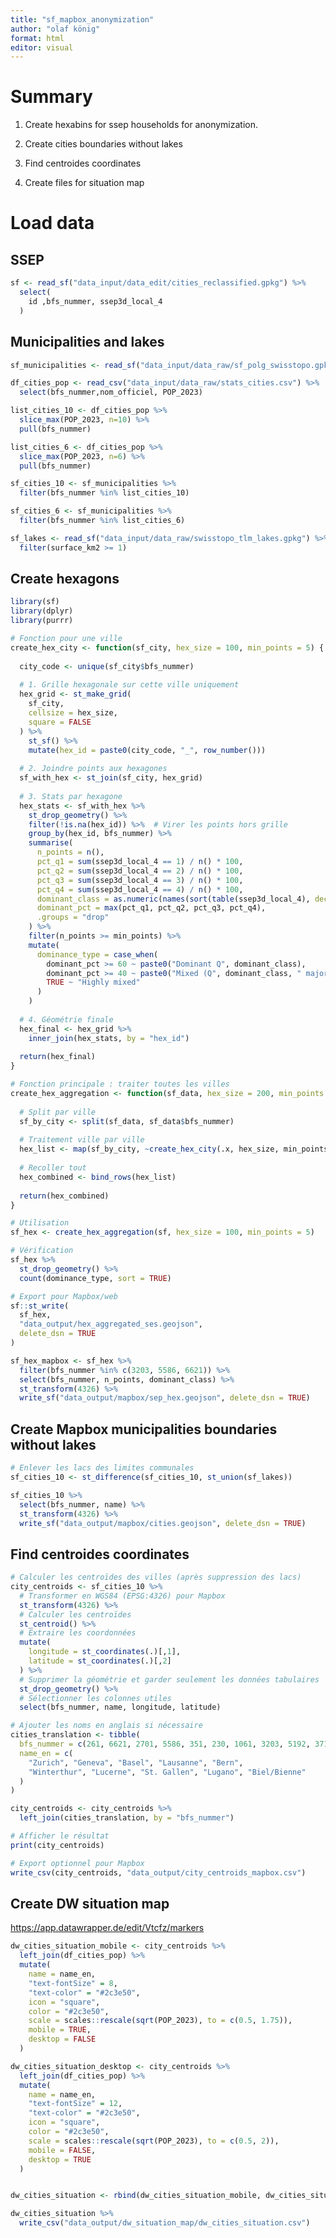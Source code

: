 ```yaml
---
title: "sf_mapbox_anonymization"
author: "olaf könig"
format: html
editor: visual
---
```


# Summary

1.  Create hexabins for ssep households for anonymization.

2.  Create cities boundaries without lakes

3.  Find centroides coordinates

4.  Create files for situation map

# Load data

## SSEP

```r

sf <- read_sf("data_input/data_edit/cities_reclassified.gpkg") %>% 
  select(
    id ,bfs_nummer, ssep3d_local_4
  )


```

## Municipalities and lakes

```r
sf_municipalities <- read_sf("data_input/data_raw/sf_polg_swisstopo.gpkg")

df_cities_pop <- read_csv("data_input/data_raw/stats_cities.csv") %>% 
  select(bfs_nummer,nom_officiel, POP_2023)

list_cities_10 <- df_cities_pop %>% 
  slice_max(POP_2023, n=10) %>% 
  pull(bfs_nummer)

list_cities_6 <- df_cities_pop %>% 
  slice_max(POP_2023, n=6) %>% 
  pull(bfs_nummer)

sf_cities_10 <- sf_municipalities %>% 
  filter(bfs_nummer %in% list_cities_10)

sf_cities_6 <- sf_municipalities %>% 
  filter(bfs_nummer %in% list_cities_6)

sf_lakes <- read_sf("data_input/data_raw/swisstopo_tlm_lakes.gpkg") %>% 
  filter(surface_km2 >= 1)
```

## Create hexagons

```r
library(sf)
library(dplyr)
library(purrr)

# Fonction pour une ville
create_hex_city <- function(sf_city, hex_size = 100, min_points = 5) {
  
  city_code <- unique(sf_city$bfs_nummer)
  
  # 1. Grille hexagonale sur cette ville uniquement
  hex_grid <- st_make_grid(
    sf_city, 
    cellsize = hex_size, 
    square = FALSE
  ) %>% 
    st_sf() %>% 
    mutate(hex_id = paste0(city_code, "_", row_number()))
  
  # 2. Joindre points aux hexagones
  sf_with_hex <- st_join(sf_city, hex_grid)
  
  # 3. Stats par hexagone
  hex_stats <- sf_with_hex %>% 
    st_drop_geometry() %>% 
    filter(!is.na(hex_id)) %>%  # Virer les points hors grille
    group_by(hex_id, bfs_nummer) %>% 
    summarise(
      n_points = n(),
      pct_q1 = sum(ssep3d_local_4 == 1) / n() * 100,
      pct_q2 = sum(ssep3d_local_4 == 2) / n() * 100, 
      pct_q3 = sum(ssep3d_local_4 == 3) / n() * 100,
      pct_q4 = sum(ssep3d_local_4 == 4) / n() * 100,
      dominant_class = as.numeric(names(sort(table(ssep3d_local_4), decreasing = TRUE))[1]),
      dominant_pct = max(pct_q1, pct_q2, pct_q3, pct_q4),
      .groups = "drop"
    ) %>% 
    filter(n_points >= min_points) %>% 
    mutate(
      dominance_type = case_when(
        dominant_pct >= 60 ~ paste0("Dominant Q", dominant_class),
        dominant_pct >= 40 ~ paste0("Mixed (Q", dominant_class, " majority)"),
        TRUE ~ "Highly mixed"
      )
    )
  
  # 4. Géométrie finale
  hex_final <- hex_grid %>% 
    inner_join(hex_stats, by = "hex_id")
  
  return(hex_final)
}

# Fonction principale : traiter toutes les villes
create_hex_aggregation <- function(sf_data, hex_size = 200, min_points = 5) {
  
  # Split par ville
  sf_by_city <- split(sf_data, sf_data$bfs_nummer)
  
  # Traitement ville par ville
  hex_list <- map(sf_by_city, ~create_hex_city(.x, hex_size, min_points))
  
  # Recoller tout
  hex_combined <- bind_rows(hex_list)
  
  return(hex_combined)
}

# Utilisation
sf_hex <- create_hex_aggregation(sf, hex_size = 100, min_points = 5)

# Vérification
sf_hex %>% 
  st_drop_geometry() %>% 
  count(dominance_type, sort = TRUE)

# Export pour Mapbox/web
sf::st_write(
  sf_hex, 
  "data_output/hex_aggregated_ses.geojson", 
  delete_dsn = TRUE
)
```

```r

sf_hex_mapbox <- sf_hex %>% 
  filter(bfs_nummer %in% c(3203, 5586, 6621)) %>% 
  select(bfs_nummer, n_points, dominant_class) %>% 
  st_transform(4326) %>% 
  write_sf("data_output/mapbox/sep_hex.geojson", delete_dsn = TRUE)
```

## Create Mapbox municipalities boundaries without lakes

```r

# Enlever les lacs des limites communales
sf_cities_10 <- st_difference(sf_cities_10, st_union(sf_lakes))

sf_cities_10 %>% 
  select(bfs_nummer, name) %>% 
  st_transform(4326) %>% 
  write_sf("data_output/mapbox/cities.geojson", delete_dsn = TRUE)
```

## Find centroides coordinates

```r

# Calculer les centroïdes des villes (après suppression des lacs)
city_centroids <- sf_cities_10 %>%
  # Transformer en WGS84 (EPSG:4326) pour Mapbox
  st_transform(4326) %>%
  # Calculer les centroïdes
  st_centroid() %>%
  # Extraire les coordonnées
  mutate(
    longitude = st_coordinates(.)[,1],
    latitude = st_coordinates(.)[,2]
  ) %>%
  # Supprimer la géométrie et garder seulement les données tabulaires
  st_drop_geometry() %>%
  # Sélectionner les colonnes utiles
  select(bfs_nummer, name, longitude, latitude)

# Ajouter les noms en anglais si nécessaire
cities_translation <- tibble(
  bfs_nummer = c(261, 6621, 2701, 5586, 351, 230, 1061, 3203, 5192, 371),
  name_en = c(
    "Zurich", "Geneva", "Basel", "Lausanne", "Bern", 
    "Winterthur", "Lucerne", "St. Gallen", "Lugano", "Biel/Bienne"
  )
)

city_centroids <- city_centroids %>%
  left_join(cities_translation, by = "bfs_nummer")

# Afficher le résultat
print(city_centroids)

# Export optionnel pour Mapbox
write_csv(city_centroids, "data_output/city_centroids_mapbox.csv")
```

## Create DW situation map

<https://app.datawrapper.de/edit/Vtcfz/markers>

```r

dw_cities_situation_mobile <- city_centroids %>% 
  left_join(df_cities_pop) %>% 
  mutate(
    name = name_en,
    "text-fontSize" = 8,
    "text-color" = "#2c3e50",
    icon = "square",
    color = "#2c3e50",
    scale = scales::rescale(sqrt(POP_2023), to = c(0.5, 1.75)),
    mobile = TRUE,
    desktop = FALSE
  )

dw_cities_situation_desktop <- city_centroids %>% 
  left_join(df_cities_pop) %>% 
  mutate(
    name = name_en,
    "text-fontSize" = 12,
    "text-color" = "#2c3e50",
    icon = "square",
    color = "#2c3e50",
    scale = scales::rescale(sqrt(POP_2023), to = c(0.5, 2)),
    mobile = FALSE,
    desktop = TRUE
  )


dw_cities_situation <- rbind(dw_cities_situation_mobile, dw_cities_situation_desktop)

dw_cities_situation %>%
  write_csv("data_output/dw_situation_map/dw_cities_situation.csv")
```
